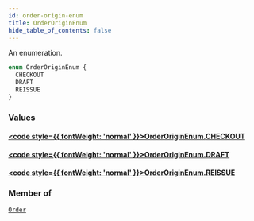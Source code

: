 ```yaml
---
id: order-origin-enum
title: OrderOriginEnum
hide_table_of_contents: false
---
```








An enumeration.

```graphql
enum OrderOriginEnum {
  CHECKOUT
  DRAFT
  REISSUE
}
```


### Values

#### [<code style={{ fontWeight: 'normal' }}>OrderOriginEnum.<b>CHECKOUT</b></code>](#) 
> 
> 

#### [<code style={{ fontWeight: 'normal' }}>OrderOriginEnum.<b>DRAFT</b></code>](#) 
> 
> 

#### [<code style={{ fontWeight: 'normal' }}>OrderOriginEnum.<b>REISSUE</b></code>](#) 
> 
> 



### Member of

[`Order`](../../../developer/api-reference/objects/order)  <Badge class="secondary" text="object"/>



